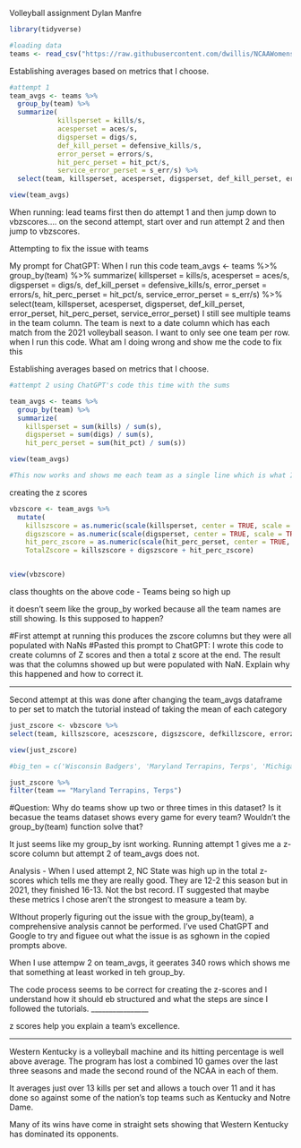 Volleyball assignment
Dylan Manfre

```r
library(tidyverse)
```

```r
#loading data
teams <- read_csv("https://raw.githubusercontent.com/dwillis/NCAAWomensVolleyballData/main/data/ncaa_womens_volleyball_matchstats_2023.csv")
```

Establishing averages based on metrics that I choose.

```r

#attempt 1
team_avgs <- teams %>% 
  group_by(team) %>% 
  summarize(
            killsperset = kills/s,
            acesperset = aces/s,
            digsperset = digs/s,
            def_kill_perset = defensive_kills/s,
            error_perset = errors/s,
            hit_perc_perset = hit_pct/s,
            service_error_perset = s_err/s) %>% 
  select(team, killsperset, acesperset, digsperset, def_kill_perset, error_perset, hit_perc_perset, service_error_perset)

view(team_avgs)

```
When running: lead teams first then do attempt 1 and then jump down to vbzscores.... on the second attempt, start over and run attempt 2 and then jump to vbzscores. 


Attempting to fix the issue with teams

My prompt for ChatGPT: When I run this code team_avgs <- teams %>% 
  group_by(team) %>% 
  summarize(
            killsperset = kills/s,
            acesperset = aces/s,
            digsperset = digs/s,
            def_kill_perset = defensive_kills/s,
            error_perset = errors/s,
            hit_perc_perset = hit_pct/s,
            service_error_perset = s_err/s) %>% 
  select(team, killsperset, acesperset, digsperset, def_kill_perset, error_perset, hit_perc_perset, service_error_perset) I still see multiple teams in the team column. The team is next to a date column which has each match from the 2021 volleyball season. I want to only see one team per row. when I run this code. What am I doing wrong and show me the code to fix this

Establishing averages based on metrics that I choose. 
```r
#attempt 2 using ChatGPT's code this time with the sums

team_avgs <- teams %>% 
  group_by(team) %>%
  summarize(
    killsperset = sum(kills) / sum(s),
    digsperset = sum(digs) / sum(s),
    hit_perc_perset = sum(hit_pct) / sum(s))

view(team_avgs)

#This now works and shows me each team as a single line which is what I wanted originally. The differnece is that it takes sum(kills)/sum(sets) which is different from how the tutorial showed it. 

```

creating the z scores
```r
vbzscore <- team_avgs %>%
  mutate(
    killszscore = as.numeric(scale(killsperset, center = TRUE, scale = TRUE)),
    digszscore = as.numeric(scale(digsperset, center = TRUE, scale = TRUE)),
    hit_perc_zscore = as.numeric(scale(hit_perc_perset, center = TRUE, scale = TRUE)),
    TotalZscore = killszscore + digszscore + hit_perc_zscore)


view(vbzscore)
```

class thoughts on the above code
- Teams being so high up 


it doesn't seem like the group_by worked because all the team names are still showing. Is this supposed to happen?

#First attempt at running this produces the zscore columns but they were all populated with NaNs
#Pasted this prompt to ChatGPT: I wrote this code to create columns of Z scores and then a total z score at the end. The result was that the columns showed up but were populated with NaN. Explain why this happened and how to correct it.

_______

Second attempt at this was done after changing the team_avgs dataframe to per set to match the tutorial instead of taking the mean of each category

```r

just_zscore <- vbzscore %>%
select(team, killszscore, aceszscore, digszscore, defkillzscore, errorzscore, hit_perc_zscore, service_error_zscore, TotalZscore)

view(just_zscore)

#big_ten = c('Wisconsin Badgers', 'Maryland Terrapins, Terps', 'Michigan Wolverines', 'Rutgers Scarlet Knights', 'Indiana Hoosiers', 'Iowa Hawkeyes', 'Penn St. Nittany Lions', 'Minnesota Golden Gophers', 'Illinois Fighting Illini', 'Ohio St. Buckeyes', 'Northwestern Wildcats', 'Michigan St. Spartans', 'Purdue Boilermakers')

just_zscore %>% 
filter(team == "Maryland Terrapins, Terps")
```

#Question: Why do teams show up two or three times in this dataset? Is it becasue the teams dataset shows every game for every team? Wouldn't the group_by(team) function solve that?

It just seems like my group_by isnt working. Running attempt 1 gives me a z-score column but attempt 2 of team_avgs does not. 

Analysis
- When I used attempt 2, NC State was high up in the total z-scores which tells me they are really good. They are 12-2 this season but in 2021, they finished 16-13. Not the bst record. IT suggested that maybe these metrics I chose aren't the strongest to measure a team by.

WIthout properly figuring out the issue with the group_by(team), a comprehensive analysis cannot be performed. I've used ChatGPT and Google to try and figuee out what the issue is as sghown in the copied prompts above. 

When I use attempw 2 on team_avgs, it geerates 340 rows which shows me that something at least worked in teh group_by. 

The code process seems to be correct for creating the z-scores and I understand how it should eb structured and what the steps are since I followed the tutorials. 
________________

z scores help you explain a team's excellence. 

_______________

Western Kentucky is a volleyball machine and its hitting percentage is well above average. The program has lost a combined 10 games over the last three seasons and made the second round of the NCAA in each of them.

It averages just over 13 kills per set and allows a touch over 11 and it has done so against some of the nation's top teams such as Kentucky and Notre Dame.

Many of its wins have come in straight sets showing that Western Kentucky has dominated its opponents. 



